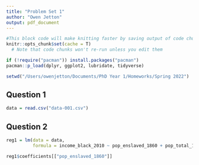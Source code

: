 ```yaml
---
title: "Problem Set 1"
author: "Owen Jetton"
output: pdf_document
---
```


```r
#This block code will make knitting faster by saving output of code chunks.
knitr::opts_chunk$set(cache = T)
  # Note that code chunks won't re-run unless you edit them

if (!require("pacman")) install.packages("pacman")
pacman::p_load(dplyr, ggplot2, lubridate, tidyverse)

setwd("/Users/owenjetton/Documents/PhD Year 1/Homeworks/Spring 2022")

```

## Question 1

```r
data = read.csv("data-001.csv")
```


## Question 2

```r

reg1 = lm(data = data,
          formula = income_black_2010 ~ pop_enslaved_1860 + pop_total_1860 + pop_total_2010)

reg1$coefficients[["pop_enslaved_1860"]]

```







